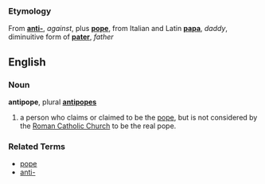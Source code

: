 ===Etymology===
From '''[[anti-]]''', ''against'', plus '''[[pope]]''', from Italian and Latin '''[[papa]]''', ''daddy'', diminuitive form of '''[[pater]]''', ''father''

==English==
===Noun===
'''antipope''', plural '''[[antipopes]]'''

# a person who claims or claimed to be the [[pope]], but is not considered by the [[Roman Catholic Church]] to be the real pope.

===Related Terms===
*[[pope]]
*[[anti-]]